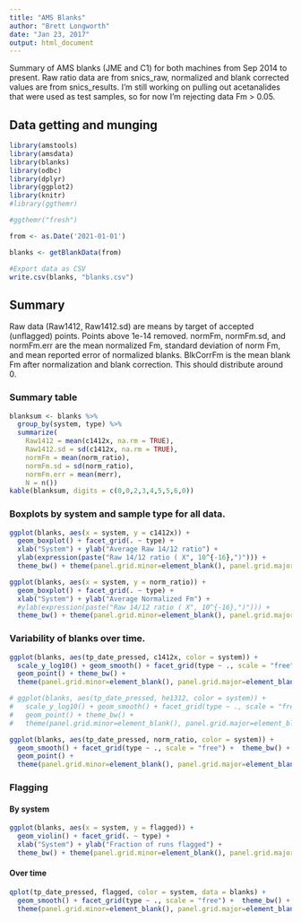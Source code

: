 ```yaml
---
title: "AMS Blanks"
author: "Brett Longworth"
date: "Jan 23, 2017"
output: html_document
---
```


Summary of AMS blanks (JME and C1) for both machines from Sep 2014 to present. Raw ratio data are from snics_raw, normalized and blank corrected values are from snics_results. I'm still working on pulling out acetanalides that were used as test samples, so for now I'm rejecting data Fm > 0.05. 

## Data getting and munging

```r
library(amstools)
library(amsdata)
library(blanks)
library(odbc)
library(dplyr)
library(ggplot2)
library(knitr)
#library(ggthemr)

#ggthemr("fresh")

from <- as.Date('2021-01-01')

blanks <- getBlankData(from)

#Export data as CSV
write.csv(blanks, "blanks.csv")
```


## Summary

Raw data (Raw1412, Raw1412.sd) are means by target of accepted (unflagged) points. Points above 1e-14 removed. normFm, normFm.sd, and normFm.err are the mean normalized Fm, standard deviation of norm Fm, and mean reported error of normalized blanks. BlkCorrFm is the mean blank Fm after normalization and blank correction. This should distribute around 0.

### Summary table

```r

blanksum <- blanks %>%
  group_by(system, type) %>%
  summarize(
    Raw1412 = mean(c1412x, na.rm = TRUE),
    Raw1412.sd = sd(c1412x, na.rm = TRUE),
    normFm = mean(norm_ratio),
    normFm.sd = sd(norm_ratio),
    normFm.err = mean(merr),
    N = n())
kable(blanksum, digits = c(0,0,2,3,4,5,5,6,0))
```

### Boxplots by system and sample type for all data.

```r
ggplot(blanks, aes(x = system, y = c1412x)) + 
  geom_boxplot() + facet_grid(. ~ type) + 
  xlab("System") + ylab("Average Raw 14/12 ratio") +
  ylab(expression(paste("Raw 14/12 ratio ( X", 10^{-16},")"))) +
  theme_bw() + theme(panel.grid.minor=element_blank(), panel.grid.major=element_blank())

ggplot(blanks, aes(x = system, y = norm_ratio)) + 
  geom_boxplot() + facet_grid(. ~ type) + 
  xlab("System") + ylab("Average Normalized Fm") +
  #ylab(expression(paste("Raw 14/12 ratio ( X", 10^{-16},")"))) +
  theme_bw() + theme(panel.grid.minor=element_blank(), panel.grid.major=element_blank())
```

### Variability of blanks over time.

```r
ggplot(blanks, aes(tp_date_pressed, c1412x, color = system)) +
  scale_y_log10() + geom_smooth() + facet_grid(type ~ ., scale = "free") + 
  geom_point() + theme_bw() + 
  theme(panel.grid.minor=element_blank(), panel.grid.major=element_blank())

# ggplot(blanks, aes(tp_date_pressed, he1312, color = system)) +
#   scale_y_log10() + geom_smooth() + facet_grid(type ~ ., scale = "free") + 
#   geom_point() + theme_bw() + 
#   theme(panel.grid.minor=element_blank(), panel.grid.major=element_blank())

ggplot(blanks, aes(tp_date_pressed, norm_ratio, color = system)) +
  geom_smooth() + facet_grid(type ~ ., scale = "free") +  theme_bw() + 
  geom_point() + 
  theme(panel.grid.minor=element_blank(), panel.grid.major=element_blank())
```

### Flagging

#### By system
```r
ggplot(blanks, aes(x = system, y = flagged)) + 
  geom_violin() + facet_grid(. ~ type) + 
  xlab("System") + ylab("Fraction of runs flagged") +
  theme_bw() + theme(panel.grid.minor=element_blank(), panel.grid.major=element_blank())
```

#### Over time

```r
qplot(tp_date_pressed, flagged, color = system, data = blanks) +
  geom_smooth() + facet_grid(type ~ ., scale = "free") +  theme_bw() + 
  theme(panel.grid.minor=element_blank(), panel.grid.major=element_blank())
```



